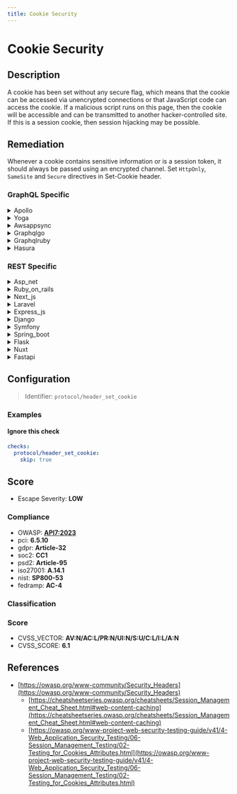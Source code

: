 ```yaml
---
title: Cookie Security
---
```


# Cookie Security

## Description

A cookie has been set without any secure flag, which means that the cookie can be accessed via unencrypted connections or that JavaScript code can access the cookie.
If a malicious script runs on this page, then the cookie will be accessible and can be transmitted to another hacker-controlled site. If this is a session cookie, then session hijacking may be possible.


## Remediation

Whenever a cookie contains sensitive information or is a session token, it should always be passed using an encrypted channel.
Set `HttpOnly`, `SameSite` and `Secure` directives in Set-Cookie header.



### GraphQL Specific

<details>
    <summary>Apollo</summary>

Ensure that the Apollo framework engine is configured to set secure, HttpOnly, and SameSite attributes for all cookies. Secure attributes ensure cookies are sent over HTTPS, HttpOnly prevents JavaScript access to cookies, reducing the risk of cross-site scripting attacks, and SameSite attributes prevent the browser from sending cookies along with cross-site requests. Additionally, consider implementing a strong cookie policy that defines the scope and lifetime of cookies to minimize exposure to potential vulnerabilities.

</details>

<details>
    <summary>Yoga</summary>

Ensure that the Yoga framework engine is configured to set secure, HttpOnly, and SameSite attributes for all cookies. Secure attributes ensure cookies are sent over HTTPS, HttpOnly prevents JavaScript access to cookies, reducing the risk of cross-site scripting attacks, and SameSite attributes prevent the browser from sending cookies along with cross-site requests. Additionally, consider implementing a Content Security Policy (CSP) to further mitigate the risk of XSS attacks.

</details>

<details>
    <summary>Awsappsync</summary>

Ensure that cookies used by AWS AppSync for authentication and session management are secured with appropriate flags such as 'Secure', 'HttpOnly', and 'SameSite'. Set the 'Secure' flag to ensure cookies are sent over HTTPS connections only. Use the 'HttpOnly' flag to prevent access to cookie data via JavaScript. Apply the 'SameSite' attribute with a value of 'Strict' or 'Lax' to mitigate the risk of cross-site request forgery (CSRF) attacks. Regularly review and validate the configuration to maintain strong cookie security.

</details>

<details>
    <summary>Graphqlgo</summary>

For enhancing cookie security in a GraphQL Go framework engine, ensure that cookies used for sensitive operations like session handling are flagged with secure attributes. Set 'HttpOnly' to prevent client-side script access to the cookie, 'Secure' to ensure transmission over HTTPS, and consider 'SameSite' attributes to mitigate CSRF attacks. Additionally, implement proper cookie expiration and rotation policies.

</details>

<details>
    <summary>Graphqlruby</summary>

In the GraphQL Ruby framework, ensure that cookies used for session management or sensitive data storage are secure by setting the 'secure' flag, which ensures cookies are sent over HTTPS only. Additionally, set the 'HttpOnly' flag to prevent client-side scripts from accessing the cookie data. Implement 'SameSite' attribute to mitigate CSRF attacks. Regularly update the framework and dependencies to incorporate security patches. Use middleware for cookie management to abstract security complexities and ensure consistent application of these security measures across your application.

</details>

<details>
    <summary>Hasura</summary>

Ensure that the Hasura engine's cookie settings include secure attributes and HttpOnly flags. Set the 'SameSite' attribute to 'Strict' or 'Lax' to mitigate CSRF attacks. Regularly update the Hasura engine to incorporate security patches for cookie handling.

</details>


### REST Specific

<details>
    <summary>Asp_net</summary>

In the ASP.NET framework, ensure that cookies, especially those containing sensitive information or used for session management, have the 'Secure' flag set. This can be done by setting the 'Secure' property to 'true' on the HttpCookie object before adding it to the response. Additionally, set the 'HttpOnly' flag to 'true' to prevent client-side scripts from accessing the cookie. This can help mitigate the risk of cookie theft via cross-site scripting (XSS) attacks.

</details>

<details>
    <summary>Ruby_on_rails</summary>

In Ruby on Rails, ensure that cookies containing sensitive information are set with the 'secure' flag to prevent transmission over non-HTTPS connections. Additionally, use the 'http_only' flag to prevent client-side scripts from accessing the cookie. This can be implemented by setting 'secure: true' and 'http_only: true' in the cookie options. For example: `cookies[:user_session] = { value: 'session_token', secure: true, http_only: true }`.

</details>

<details>
    <summary>Next_js</summary>

Ensure that all cookies in your Next.js application are set with the 'Secure' attribute, which ensures they are only sent over HTTPS. Additionally, use the 'HttpOnly' attribute to prevent JavaScript access to the cookies, mitigating the risk of cross-site scripting (XSS) attacks. Implement these attributes in your server-side code where cookies are set, and consider using the 'next-cookies' library or similar middleware for better cookie management.

</details>

<details>
    <summary>Laravel</summary>

In Laravel, ensure that cookies are set with the 'secure' flag by using the 'secure' option in your config/session.php configuration file. Set 'secure' to 'true' to enforce cookies to be sent over HTTPS only. Additionally, use the 'http_only' option to prevent JavaScript access to session cookies, mitigating the risk of client-side script attacks.

</details>

<details>
    <summary>Express_js</summary>

In Express.js, ensure that cookies are set with the 'secure' flag and, if applicable, the 'httpOnly' flag to prevent access over unencrypted connections and to mitigate the risk of client-side script access. Use the 'cookie-parser' middleware to manage cookies and set these flags appropriately when setting cookies. For example, res.cookie('name', 'value', { secure: true, httpOnly: true });

</details>

<details>
    <summary>Django</summary>

In Django, ensure that the 'SESSION_COOKIE_SECURE' setting is set to True so that the session cookie is marked as 'secure' and transmitted only over HTTPS. Additionally, set 'CSRF_COOKIE_SECURE' to True to secure the CSRF cookie. Use 'SESSION_COOKIE_HTTPONLY' to prevent JavaScript access to session cookies. These settings help mitigate the risk of cookie theft via man-in-the-middle attacks or XSS.

</details>

<details>
    <summary>Symfony</summary>

In Symfony, ensure that all cookies, especially session cookies, are set with the 'secure' flag and the 'httpOnly' flag. This can be done by configuring the framework's session settings in the 'config/packages/framework.yaml' file. Set 'cookie_secure' to 'auto' or 'true' to enforce cookies over HTTPS, and 'cookie_httponly' to 'true' to prevent JavaScript access. For example: 'session: { cookie_secure: true, cookie_httponly: true }'. Additionally, review and update any manual setcookie() calls to include these flags.

</details>

<details>
    <summary>Spring_boot</summary>

In Spring Boot, ensure that cookies, especially session cookies, are secured by setting the 'secure' flag to true. This can be done by configuring the server.session.cookie.secure property in the application.properties or application.yml file. Additionally, set the 'HttpOnly' flag to prevent JavaScript access to the cookie. For example, in application.properties, add server.servlet.session.cookie.secure=true and server.servlet.session.cookie.http-only=true to enforce these security measures.

</details>

<details>
    <summary>Flask</summary>

In Flask, ensure that cookies are set with the 'secure' flag by using the 'set_cookie' method with 'secure=True'. Additionally, set the 'HttpOnly' flag to prevent JavaScript access by using 'httponly=True'. For example: 'response.set_cookie('cookie_name', 'cookie_value', secure=True, httponly=True)'. This will help protect against interception and access by unauthorized parties.

</details>

<details>
    <summary>Nuxt</summary>

In Nuxt.js, ensure that all cookies are set with the 'secure' flag to enforce transmission over encrypted connections. Additionally, use the 'httpOnly' flag to prevent JavaScript access to the cookie. This can be achieved by configuring the cookie settings in your application's middleware or by using libraries such as 'cookie-universal-nuxt' for server-side cookie handling. Always validate and sanitize inputs to mitigate the risk of XSS attacks, which can lead to cookie theft.

</details>

<details>
    <summary>Fastapi</summary>

In FastAPI, ensure that cookies are set with the 'secure' flag by using the 'response.set_cookie' method with the 'secure=True' parameter. Additionally, set the 'httponly=True' parameter to prevent JavaScript access to the cookie. This will help protect the cookie during transmission over unencrypted connections and from access by client-side scripts.

</details>

## Configuration

> Identifier: `protocol/header_set_cookie`



### Examples



#### Ignore this check

```yaml
checks:
  protocol/header_set_cookie:
    skip: true
```




## Score

- Escape Severity: **<span className="low-severity">LOW</span>**

### Compliance

- OWASP: **[API7:2023](https://github.com/OWASP/API-Security/blob/master/editions/2023/en/0xa7-server-side-request-forgery.md)**
- pci: **6.5.10**
- gdpr: **Article-32**
- soc2: **CC1**
- psd2: **Article-95**
- iso27001: **A.14.1**
- nist: **SP800-53**
- fedramp: **AC-4**

### Classification






### Score

- CVSS_VECTOR: **AV:N/AC:L/PR:N/UI:N/S:U/C:L/I:L/A:N**
- CVSS_SCORE: **6.1**

## References

- [https://owasp.org/www-community/Security_Headers](https://owasp.org/www-community/Security_Headers)
  - [https://cheatsheetseries.owasp.org/cheatsheets/Session_Management_Cheat_Sheet.html#web-content-caching](https://cheatsheetseries.owasp.org/cheatsheets/Session_Management_Cheat_Sheet.html#web-content-caching)
  - [https://owasp.org/www-project-web-security-testing-guide/v41/4-Web_Application_Security_Testing/06-Session_Management_Testing/02-Testing_for_Cookies_Attributes.html](https://owasp.org/www-project-web-security-testing-guide/v41/4-Web_Application_Security_Testing/06-Session_Management_Testing/02-Testing_for_Cookies_Attributes.html)
  